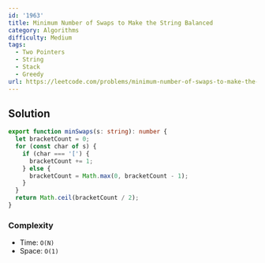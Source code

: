 ```yaml
---
id: '1963'
title: Minimum Number of Swaps to Make the String Balanced
category: Algorithms
difficulty: Medium
tags:
  - Two Pointers
  - String
  - Stack
  - Greedy
url: https://leetcode.com/problems/minimum-number-of-swaps-to-make-the-string-balanced
---
```


## Solution

```typescript showLineNumbers
export function minSwaps(s: string): number {
  let bracketCount = 0;
  for (const char of s) {
    if (char === '[') {
      bracketCount += 1;
    } else {
      bracketCount = Math.max(0, bracketCount - 1);
    }
  }
  return Math.ceil(bracketCount / 2);
}
```

### Complexity

- Time: `O(N)`
- Space: `O(1)`
